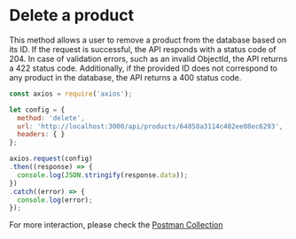 # Delete a product

This method allows a user to remove a product from the database based on its ID. If the request is successful,
the API responds with a status code of 204. In case of validation errors, such as an invalid ObjectId,
the API returns a 422 status code. Additionally, if the provided ID does not correspond to any product in the database,
the API returns a 400 status code.

```js copy showLineNumbers filename="products/delete-product.js"
const axios = require('axios');

let config = {
  method: 'delete',
  url: 'http://localhost:3000/api/products/64858a3114c402ee08ec6293',
  headers: { }
};

axios.request(config)
.then((response) => {
  console.log(JSON.stringify(response.data));
})
.catch((error) => {
  console.log(error);
});

```

For more interaction, please check the [Postman Collection](https://postman.com)
